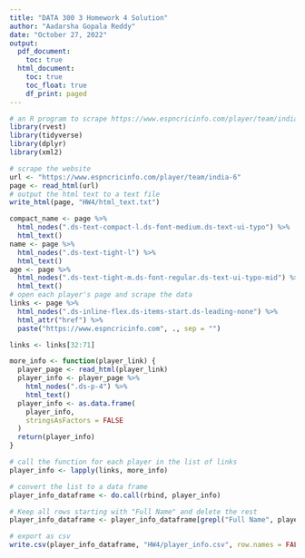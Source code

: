 ```yaml
---
title: "DATA 300 3 Homework 4 Solution"
author: "Aadarsha Gopala Reddy"
date: "October 27, 2022"
output:
  pdf_document:
    toc: true
  html_document:
    toc: true
    toc_float: true
    df_print: paged
---
```


```r
# an R program to scrape https://www.espncricinfo.com/player/team/india-6 for all information about the Indian International Cricket Team
library(rvest)
library(tidyverse)
library(dplyr)
library(xml2)
```
```r
# scrape the website
url <- "https://www.espncricinfo.com/player/team/india-6"
page <- read_html(url)
# output the html text to a text file
write_html(page, "HW4/html_text.txt")
```
```r
compact_name <- page %>%
  html_nodes(".ds-text-compact-l.ds-font-medium.ds-text-ui-typo") %>%
  html_text()
name <- page %>%
  html_nodes(".ds-text-tight-l") %>%
  html_text()
age <- page %>%
  html_nodes(".ds-text-tight-m.ds-font-regular.ds-text-ui-typo-mid") %>%
  html_text()
# open each player's page and scrape the data
links <- page %>%
  html_nodes(".ds-inline-flex.ds-items-start.ds-leading-none") %>%
  html_attr("href") %>%
  paste("https://www.espncricinfo.com", ., sep = "")

links <- links[32:71]

more_info <- function(player_link) {
  player_page <- read_html(player_link)
  player_info <- player_page %>%
    html_nodes(".ds-p-4") %>%
    html_text()
  player_info <- as.data.frame(
    player_info,
    stringsAsFactors = FALSE
  )
  return(player_info)
}

# call the function for each player in the list of links
player_info <- lapply(links, more_info)

# convert the list to a data frame
player_info_dataframe <- do.call(rbind, player_info)

# Keep all rows starting with "Full Name" and delete the rest
player_info_dataframe <- player_info_dataframe[grepl("Full Name", player_info_dataframe$player_info), ]

# export as csv
write.csv(player_info_dataframe, "HW4/player_info.csv", row.names = FALSE)

```